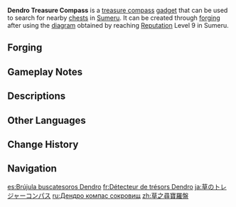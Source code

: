{{Item Infobox
|id            = 220058
|image         = Item Dendro Treasure Compass.png
|type          = Gadgets
|group         = Treasure Compasses
|invCategory   = Gadgets
|quality       = 4
|effect        = A compass that can be used in [[Sumeru]] to search for nearby [[chests]]. The cooldown between uses is 30 seconds if a chest is detected and 5 seconds if not.
|description   = A compass that can be used in Sumeru to search for nearby chests.<br>For some people, the significance of life lies in exploration and discovery. Upon reaching each destination, there is always bountiful treasure awaiting.
|recipe        = Reach [[Reputation]] Level 9 in [[Sumeru]]
|recipeType    = Diagram
|reusable      = Yes
|usage         = Quick Use
|memento       = No
}}
'''Dendro Treasure Compass''' is a  [[Treasure Compass|treasure compass]] [[gadget]] that can be used to search for nearby [[chests]] in [[Sumeru]]. It can be created through [[forging]] after using the [[Diagram: Dendro Treasure Compass|diagram]] obtained by reaching [[Reputation]] Level 9 in Sumeru.

{{Transclude|Treasure Compass|compass intro|section=1}}

==Forging==
{{Recipe
|type = Forging
|Golden Raven Insignia = 10
|Padisarah = 30
|Crystal Chunk = 50
|Mora = 50,000
|time = 30s
|sort = Golden Raven Insignia;Padisarah;Crystal Chunk;Mora
}}

==Gameplay Notes==
{{Transclude|Treasure Compass|Gameplay Notes}}

==Descriptions==
{{Description|A convenient device that can be used to search for nearby chests. For some people, the significance of life lies in exploration and discovery. Upon reaching each destination, there is always bountiful treasure awaiting.<br>Travelers on the road will one day find their destiny, and the experiences, stories, and riches that they leave behind will become riches that those who come after will seek.|[[Archive]]}}

==Other Languages==
{{Other Languages
|en      = Dendro Treasure Compass
|zhs     = 草之寻宝罗盘
|zhs_rm  = Cǎo zhī Xúnbǎo Luópán
|zht     = 草之尋寶羅盤
|zht_rm  = Cǎo zhī Xúnbǎo Luópán
|zh_tl   = Treasure-Seeking Compass of {{Lex|Dendro|zh}}
|ja      = 草のトレジャーコンパス
|ja_rm   = Kusa no Torejaa Konpasu
|ja_tl   = Treasure Compass of {{Lex|Dendro|ja}}
|ko      = 풀의 보물찾기 나침반
|ko_rm   = Pul-ui Bomulchatgi Nachimpan
|ko_tl   = Treasure-Hunt Compass of {{Lex|Dendro|ko}}
|es      = Brújula buscatesoros Dendro
|es_tl   = Dendro Treasure-seeking Compass
|fr      = Détecteur de trésors Dendro
|fr_tl   = Dendro Treasure Detector
|ru      = Дендро компас сокровищ
|ru_tl   = Dendro Treasure Compass
|th      = Dendro Treasure Compass
|vi      = La Bàn Tìm Báu Vật - Thảo
|vi_tl   = 
|de      = Dendro-Schatzkompass
|de_tl   = Dendro Treasure Compass
|id      = Dendro Treasure Compass
|pt      = Bússola de Tesouros Dendro
|pt_tl   = 
|tr      = Doğa Hazinesi Pusulası
|tr_tl   = {{Lex|Dendro|tr}} Treasure Compass
|it      = Bussola di Dendro
|it_tl   = Dendro Compass
}}

==Change History==
{{Change History|3.0}}

==Navigation==
{{Gadget Navbox}}

[[es:Brújula buscatesoros Dendro]]
[[fr:Détecteur de trésors Dendro]]
[[ja:草のトレジャーコンパス]]
[[ru:Дендро компас сокровищ]]
[[zh:草之尋寶羅盤]]